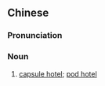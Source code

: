 {{also|胶囊酒店}}
==Chinese==
{{zh-forms|s=胶囊酒店|type=22}}

===Pronunciation===
{{zh-pron
|m=jiāonáng jiǔdiàn
|c=gaau1 nong4 zau2 dim3
|cat=n
}}

===Noun===
{{zh-noun}}

# [[capsule hotel]]; [[pod hotel]]